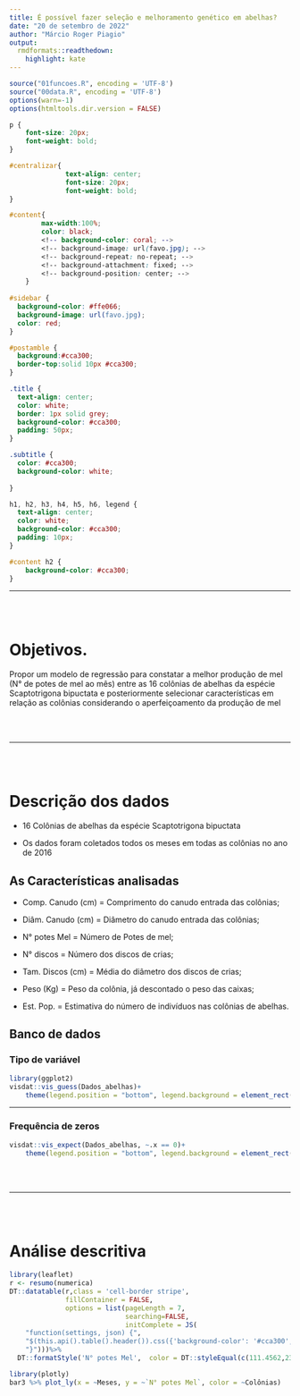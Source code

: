 ```yaml
---
title: É possível fazer seleção e melhoramento genético em abelhas?
date: "20 de setembro de 2022"
author: "Márcio Roger Piagio"
output:
  rmdformats::readthedown:
    highlight: kate
---
```


```r
source("01funcoes.R", encoding = 'UTF-8')
source("00data.R", encoding = 'UTF-8')
options(warn=-1)
options(htmltools.dir.version = FALSE)
```



```css
p {
    font-size: 20px;
    font-weight: bold;
}

#centralizar{ 
              text-align: center;
              font-size: 20px;
              font-weight: bold;
}

#content{
        max-width:100%;
        color: black;
        <!-- background-color: coral; -->
        <!-- background-image: url(favo.jpg); -->
        <!-- background-repeat: no-repeat; -->
        <!-- background-attachment: fixed; -->
        <!-- background-position: center; -->
    }
    
#sidebar {
  background-color: #ffe066;
  background-image: url(favo.jpg);
  color: red;
}

#postamble {
  background:#cca300;
  border-top:solid 10px #cca300;
}

.title {
  text-align: center;
  color: white;
  border: 1px solid grey;
  background-color: #cca300;
  padding: 50px;
}

.subtitle {
  color: #cca300;
  background-color: white;
  
}

h1, h2, h3, h4, h5, h6, legend {
  text-align: center;
  color: white;
  background-color: #cca300;
  padding: 10px;
}

#content h2 {
    background-color: #cca300;
}

```


--- 

<br><br>


# Objetivos.


<p id="centralizar">Propor um modelo de regressão para constatar a melhor produção de mel (N° de potes de mel ao mês) entre as 16 colônias de abelhas da espécie Scaptotrigona bipuctata e posteriormente selecionar características em relação as colônias considerando o aperfeiçoamento da produção de mel</p>

<br><br>

---

<br><br>

# Descrição dos dados

* 16 Colônias de abelhas da espécie Scaptotrigona bipuctata

* Os dados foram coletados todos os meses em todas as colônias no ano de 2016

## As Características analisadas

* Comp. Canudo (cm) = Comprimento do canudo entrada das colônias;

* Diâm. Canudo (cm) = Diâmetro do canudo entrada das colônias;

* N° potes Mel = Número de Potes de mel;

* N° discos =  Número dos discos de crias;

* Tam. Discos (cm) = Média do diâmetro dos discos de crias;

* Peso (Kg) = Peso da colônia, já descontado o peso das caixas;

* Est. Pop. = Estimativa do número de indivíduos nas colônias de abelhas.


## Banco de dados {.tabset}

### Tipo de variável

```r
library(ggplot2)
visdat::vis_guess(Dados_abelhas)+
    theme(legend.position = "bottom", legend.background = element_rect(colour = "lightgray", size = .6), axis.text.x = element_text(hjust = 0.03))
```


---

### Frequência de zeros

```r
visdat::vis_expect(Dados_abelhas, ~.x == 0)+
    theme(legend.position = "bottom", legend.background = element_rect(colour = "lightgray", size = .6))
```

<br><br>

---

<br><br>

# Análise descritiva


```r
library(leaflet)
r <- resumo(numerica)
DT::datatable(r,class = 'cell-border stripe',
              fillContainer = FALSE,
              options = list(pageLength = 7,
                             searching=FALSE,
                             initComplete = JS(
    "function(settings, json) {",
    "$(this.api().table().header()).css({'background-color': '#cca300', 'color': '#fff', 'font-size': '14px', 'text-align':'center'});",
    "}")))%>%
  DT::formatStyle('N° potes Mel',  color = DT::styleEqual(c(111.4562,23.2656,25.931),'red')) 
```


```r
library(plotly)
bar3 %>% plot_ly(x = ~Meses, y = ~`N° potes Mel`, color = ~Colônias)
```